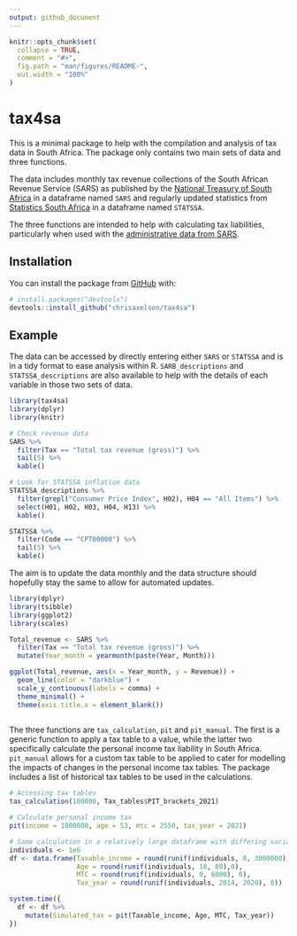 ```yaml
---
output: github_document
---
```


<!-- README.md is generated from README.Rmd. Please edit that file -->

```r
knitr::opts_chunk$set(
  collapse = TRUE,
  comment = "#>",
  fig.path = "man/figures/README-",
  out.width = "100%"
)
```

# tax4sa

<!-- badges: start -->
<!-- badges: end -->

This is a minimal package to help with the compilation and analysis of tax data in South Africa. The package only contains two main sets of data and three functions. 

The data includes monthly tax revenue collections of the South African Revenue Service (SARS) as published by the [National Treasury of South Africa](http://www.treasury.gov.za/comm_media/press/monthly/default.aspx) in a dataframe named `SARS` and regularly updated statistics from [Statistics South Africa](http://www.statssa.gov.za/?page_id=1847) in a dataframe named `STATSSA`.

The three functions are intended to help with calculating tax liabilities, particularly when used with the [administrative data from SARS](https://sa-tied.wider.unu.edu/sites/default/files/pdf/SATIED_WP36_Ebrahim_Axelson_March_2019.pdf).

## Installation

You can install the package from [GitHub](https://github.com/) with:

``` r
# install.packages("devtools")
devtools::install_github("chrisaxelson/tax4sa")
```
## Example

The data can be accessed by directly entering either `SARS` or `STATSSA` and is in a tidy format to ease analysis within R. `SARB_descriptions` and `STATSSA_descriptions` are also available to help with the details of each variable in those two sets of data.  

```r
library(tax4sa)
library(dplyr)
library(knitr)

# Check revenue data
SARS %>% 
  filter(Tax == "Total tax revenue (gross)") %>% 
  tail(5) %>% 
  kable()

# Look for STATSSA inflation data
STATSSA_descriptions %>% 
  filter(grepl("Consumer Price Index", H02), H04 == "All Items") %>%
  select(H01, H02, H03, H04, H13) %>% 
  kable()

STATSSA %>% 
  filter(Code == "CPT00000") %>% 
  tail(5) %>% 
  kable()


```

The aim is to update the data monthly and the data structure should hopefully stay the same to allow for automated updates. 

```r
library(dplyr)
library(tsibble)
library(ggplot2)
library(scales)

Total_revenue <- SARS %>% 
  filter(Tax == "Total tax revenue (gross)") %>% 
  mutate(Year_month = yearmonth(paste(Year, Month)))

ggplot(Total_revenue, aes(x = Year_month, y = Revenue)) +
  geom_line(color = "darkblue") + 
  scale_y_continuous(labels = comma) +
  theme_minimal() +
  theme(axis.title.x = element_blank())
  
```

The three functions are `tax_calculation`, `pit` and `pit_manual`. The first is a generic function to apply a tax table to a value, while the latter two specifically calculate the personal income tax liability in South Africa. `pit_manual` allows for a custom tax table to be applied to cater for modelling the impacts of changes in the personal income tax tables. The package includes a list of historical tax tables to be used in the calculations. 

```r
# Accessing tax tables
tax_calculation(100000, Tax_tables$PIT_brackets_2021)

# Calculate personal income tax
pit(income = 1000000, age = 53, mtc = 2550, tax_year = 2021)

# Same calculation in a relatively large dataframe with differing variables
individuals <- 1e6
df <- data.frame(Taxable_income = round(runif(individuals, 0, 3000000),0),
                 Age = round(runif(individuals, 18, 80),0),
                 MTC = round(runif(individuals, 0, 6000), 0),
                 Tax_year = round(runif(individuals, 2014, 2020), 0))

system.time({
  df <- df %>% 
    mutate(Simulated_tax = pit(Taxable_income, Age, MTC, Tax_year))
})
```
